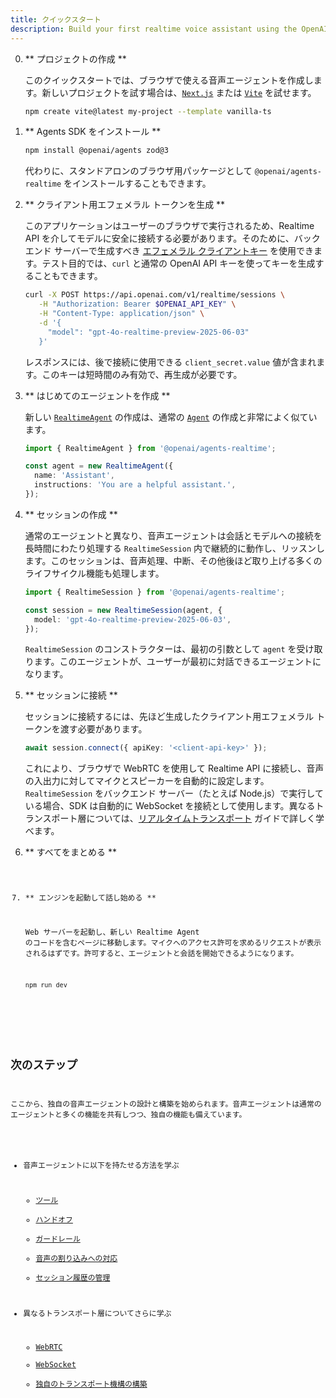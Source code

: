 ```yaml
---
title: クイックスタート
description: Build your first realtime voice assistant using the OpenAI Agents SDK in minutes.
---
```



<Steps>

0. ** プロジェクトの作成 **

   このクイックスタートでは、ブラウザで使える音声エージェントを作成します。新しいプロジェクトを試す場合は、[`Next.js`](https://nextjs.org/docs/getting-started/installation) または [`Vite`](https://vite.dev/guide/installation.html) を試せます。

   ```bash
   npm create vite@latest my-project --template vanilla-ts
   ```

1. ** Agents SDK をインストール **

   ```bash
   npm install @openai/agents zod@3
   ```

   代わりに、スタンドアロンのブラウザ用パッケージとして `@openai/agents-realtime` をインストールすることもできます。

2. ** クライアント用エフェメラル トークンを生成 **

   このアプリケーションはユーザーのブラウザで実行されるため、Realtime API を介してモデルに安全に接続する必要があります。そのために、バックエンド サーバーで生成すべき [エフェメラル クライアントキー](https://platform.openai.com/docs/guides/realtime#creating-an-ephemeral-token) を使用できます。テスト目的では、`curl` と通常の OpenAI API キーを使ってキーを生成することもできます。

   ```bash
   curl -X POST https://api.openai.com/v1/realtime/sessions \
      -H "Authorization: Bearer $OPENAI_API_KEY" \
      -H "Content-Type: application/json" \
      -d '{
        "model": "gpt-4o-realtime-preview-2025-06-03"
      }'
   ```

   レスポンスには、後で接続に使用できる `client_secret.value` 値が含まれます。このキーは短時間のみ有効で、再生成が必要です。

3. ** はじめてのエージェントを作成 **

   新しい [`RealtimeAgent`](/openai-agents-js/openai/agents-realtime/classes/realtimeagent/) の作成は、通常の [`Agent`](/openai-agents-js/ja/guides/agents) の作成と非常によく似ています。

   ```typescript
   import { RealtimeAgent } from '@openai/agents-realtime';

   const agent = new RealtimeAgent({
     name: 'Assistant',
     instructions: 'You are a helpful assistant.',
   });
   ```

4. ** セッションの作成 **

   通常のエージェントと異なり、音声エージェントは会話とモデルへの接続を長時間にわたり処理する `RealtimeSession` 内で継続的に動作し、リッスンします。このセッションは、音声処理、中断、その他後ほど取り上げる多くのライフサイクル機能も処理します。

   ```typescript
   import { RealtimeSession } from '@openai/agents-realtime';

   const session = new RealtimeSession(agent, {
     model: 'gpt-4o-realtime-preview-2025-06-03',
   });
   ```

   `RealtimeSession` のコンストラクターは、最初の引数として `agent` を受け取ります。このエージェントが、ユーザーが最初に対話できるエージェントになります。

5. ** セッションに接続 **

   セッションに接続するには、先ほど生成したクライアント用エフェメラル トークンを渡す必要があります。

   ```typescript
   await session.connect({ apiKey: '<client-api-key>' });
   ```

   これにより、ブラウザで WebRTC を使用して Realtime API に接続し、音声の入出力に対してマイクとスピーカーを自動的に設定します。`RealtimeSession` をバックエンド サーバー（たとえば Node.js）で実行している場合、SDK は自動的に WebSocket を接続として使用します。異なるトランスポート層については、[リアルタイムトランスポート](/openai-agents-js/ja/guides/voice-agents/transport) ガイドで詳しく学べます。

6. ** すべてをまとめる **

   <Code lang="typescript" code={helloWorldExample} />

7. ** エンジンを起動して話し始める **

   Web サーバーを起動し、新しい Realtime Agent のコードを含むページに移動します。マイクへのアクセス許可を求めるリクエストが表示されるはずです。許可すると、エージェントと会話を開始できるようになります。

   ```bash
   npm run dev
   ```

</Steps>

## 次のステップ

ここから、独自の音声エージェントの設計と構築を始められます。音声エージェントは通常のエージェントと多くの機能を共有しつつ、独自の機能も備えています。

- 音声エージェントに以下を持たせる方法を学ぶ
  - [ツール](/openai-agents-js/ja/guides/voice-agents/build#tools)
  - [ハンドオフ](/openai-agents-js/ja/guides/voice-agents/build#handoffs)
  - [ガードレール](/openai-agents-js/ja/guides/voice-agents/build#guardrails)
  - [音声の割り込みへの対応](/openai-agents-js/ja/guides/voice-agents/build#audio-interruptions)
  - [セッション履歴の管理](/openai-agents-js/ja/guides/voice-agents/build#session-history)

- 異なるトランスポート層についてさらに学ぶ
  - [WebRTC](/openai-agents-js/ja/guides/voice-agents/transport#connecting-over-webrtc)
  - [WebSocket](/openai-agents-js/ja/guides/voice-agents/transport#connecting-over-websocket)
  - [独自のトランスポート機構の構築](/openai-agents-js/ja/guides/voice-agents/transport#building-your-own-transport-mechanism)
